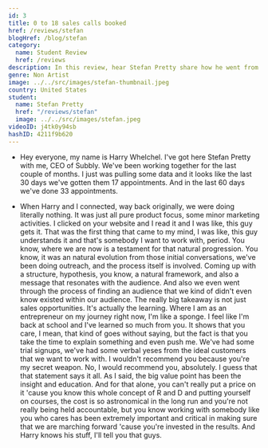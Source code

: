 ```yaml
---
id: 3
title: 0 to 18 sales calls booked
href: /reviews/stefan
blogHref: /blog/stefan
category:
  name: Student Review
  href: /reviews
description: In this review, hear Stefan Pretty share how he went from 0 to 18 sales calls booked for his subscription box software company.
genre: Non Artist
image: ../../src/images/stefan-thumbnail.jpeg
country: United States
student:
  name: Stefan Pretty
  href: "/reviews/stefan"
  image: ../../src/images/stefan.jpeg
videoID: j4tk0y94sb
hashID: 4211f9b620
---
```


- Hey everyone, my name is Harry Whelchel. I've got here Stefan Pretty with me, CEO of Subbly. We've been working together for the last couple of months. I just was pulling some data and it looks like the last 30 days we've gotten them 17 appointments. And in the last 60 days we've done 33 appointments.

- When Harry and I connected, way back originally, we were doing literally nothing. It was just all pure product focus, some minor marketing activities. I clicked on your website and I read it and I was like, this guy gets it. That was the first thing that came to my mind, I was like, this guy understands it and that's somebody I want to work with, period. You know, where we are now is a testament for that natural progression. You know, it was an natural evolution from those initial conversations, we've been doing outreach, and the process itself is involved. Coming up with a structure, hypothesis, you know, a natural framework, and also a message that resonates with the audience. And also we even went through the process of finding an audience that we kind of didn't even know existed within our audience. The really big takeaway is not just sales opportunities. It's actually the learning. Where I am as an entrepreneur on my journey right now, I'm like a sponge. I feel like I'm back at school and I've learned so much from you. It shows that you care, I mean, that kind of goes without saying, but the fact is that you take the time to explain something and even push me. We've had some trial signups, we've had some verbal yeses from the ideal customers that we want to work with. I wouldn't recommend you because you're my secret weapon. No, I would recommend you, absolutely. I guess that that statement says it all. As I said, the big value point has been the insight and education. And for that alone, you can't really put a price on it 'cause you know this whole concept of R and D and putting yourself on courses, the cost is so astronomical in the long run and you're not really being held accountable, but you know working with somebody like you who cares has been extremely important and critical in making sure that we are marching forward 'cause you're invested in the results. And Harry knows his stuff, I'll tell you that guys.

